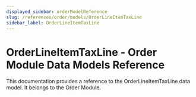 ```yaml
---
displayed_sidebar: orderModelReference
slug: /references/order/models/OrderLineItemTaxLine
sidebar_label: OrderLineItemTaxLine
---
```



# OrderLineItemTaxLine - Order Module Data Models Reference

This documentation provides a reference to the OrderLineItemTaxLine data model. It belongs to the Order Module.

<SourceCodeLink link="https://github.com/medusajs/medusa/blob/33f788be42975c3bd05db3074b1aa636f84d6fd4/packages/modules/order/src/models/line-item-tax-line.ts#L24" />
